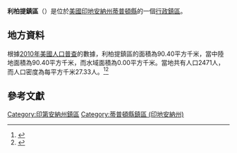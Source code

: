 {{noteTA
|G1=USState
|G2=地名
|G3=Unit
}}
{{Infobox settlement
|official_name            = 利柏提鎮區
|native_name = Liberty Township
|settlement_type          = [[行政鎮區|行政鎮區]]
|image_skyline            = 
|imagesize                = 
|image_map                = Map highlighting Liberty Township, Tipton County, Indiana.svg
|mapsize                  = 250px
|pushpin_map  =USA Indiana
|pushpin_label = 利柏提鎮區
|pushpin_label_position   = top
|pushpin_map_caption      = 利柏提鎮區在印地安納州的位置
|subdivision_type         = [[世界政區索引|國家]]
|subdivision_type1        = [[美国州份|州份]]
|subdivision_type2        = [[印地安納州行政区划|縣]]
|subdivision_name         = [[美国|美国]]
|subdivision_name1        = [[印地安納州|印地安納州]]
|subdivision_name2        = [[蒂普頓縣_(印地安納州)|蒂普頓縣]]
|elevation_ft             = 876
|elevation_m              = 267
|timezone                 = [[北美东部時區|北美东部時區]]
|area_total_km2           = 90.40
|area_land_km2            = 90.40
|area_water_km2           = 0.00
|area_total_sq_mi         = 
|area_land_sq_mi          = 
|area_water_sq_mi         = 
|population_as_of         = [[2010年美國人口普查|2010]]
|population_footnotes     = 
|population_total         = 2471
|population_density_km2   = auto
|population_density_sq_mi = auto
|utc_offset               = -5
|coordinates              = {{coord|40|22|08|N|86|03|48|W|type:city_region:US-AL_source:GNS-enwiki|display=inline,title}}
| coor_pinpoint           = 
| coordinates_footnotes   = 
|timezone_DST             = EDT
|utc_offset_DST           = -4
|postal_code_type         = [[美國郵區編號|郵區編號]]
|postal_code              = 46068, 46072, 46076, 46902
|area_code                = {{link-en|电话区号765|Area code 765|765}}
|blank_name = [[地名信息系统|GNIS ID]]
|blank_info = 453562
}}
'''利柏提鎮區'''（{{lang-en|Liberty Township}}）是位於[[美國|美國]][[印地安納州|印地安納州]][[蒂普頓縣_(印地安納州)|蒂普頓縣]]的一個[[行政鎮區|行政鎮區]]。

== 地方資料 ==
根據[[2010年美國人口普查|2010年美國人口普查]]的數據，利柏提鎮區的面積為90.40平方千米，當中陸地面積為90.40平方千米，而水域面積為0.00平方千米。當地共有人口2471人，而人口密度為每平方千米27.33人。<ref name="GR8">{{cite web|url=http://factfinder2.census.gov|publisher=[[美国人口调查局|美国人口调查局]]|accessdate=2011-05-14|title=American FactFinder|archive-date=2013-09-11|archive-url=https://web.archive.org/web/20130911234518/http://factfinder2.census.gov/|dead-url=no}}</ref><ref>{{cite web|url=https://www.citypopulation.de/en/usa/indiana/admin/|title=USA: Indiana (Counties and Townships) - City Population|access-date=2020-08-28|archive-date=2020-04-22|archive-url=https://web.archive.org/web/20200422090607/https://www.citypopulation.de/en/usa/indiana/admin/}}</ref>

== 參考文獻 ==
{{reflist}}

{{蒂普頓縣 (印地安納州)}}

{{DEFAULTSORT:Liberty Township}}
[[Category:印第安納州鎮區|Category:印第安納州鎮區]]
[[Category:蒂普頓縣鎮區_(印地安納州)|Category:蒂普頓縣鎮區 (印地安納州)]]

{{Indiana-geo-stub}}